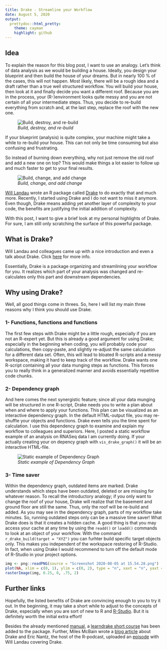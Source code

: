 ```yaml
---
title: Drake - Streamline your Workflow
date: August 5, 2020
output: 
  prettydoc::html_pretty:
    theme: cayman
    highlight: github
---
```


## Idea

To explain the reason for this blog post, I want to use an analogy. Let's think of data analysis as we would be building a house. Ideally, you design your blueprint and then build the house of your dreams. But in nearly 100 % of the cases, this will not happen. Most likely, there will be a rough idea and a draft rather than a true well structured workflow. You will build your house, then look at it and finally decide you want a different roof. Because you are in the process, your (R-)environment looks quite messy and you are not certain of all your intermediate steps. Thus, you decide to re-build everything from scratch and, at the last step, replace the roof with the new one.

![*Build, destroy, and re-build*](Drake_files/figure-html/house1.jpg)

If your blueprint (analysis) is quite complex, your machine might take a while to re-build your house. This can not only be time consuming but also confusing and frustrating. 

So instead of burning down everything, why not just remove the old roof and add a new one on top? This would make things a lot easier to follow up and much faster to get to your final results.

![*Build, change, and add change*](house2.jpg)

[Will Landau](https://github.com/wlandau?tab=repositories) wrote an R package called [Drake](https://books.ropensci.org/drake/) to do exactly that and much more. Recently, I started using Drake and I do not want to miss it anymore. Even though, Drake means adding yet another layer of complexity to your code, the benefits are justifying the initial addition of complexity. 

With this post, I want to give a brief look at my personal highlights of Drake. For sure, I am still only scratching the surface of this powerful package.

## What is Drake?

Will Landau and colleagues came up with a nice introduction and even a talk about Drake. Click [here](https://books.ropensci.org/drake/) for more info.

Essentially, Drake is a package organizing and streamlining your workflow for you. It realizes which part of your analysis was changed and re-calculates only this part and downstream dependencies. 

## Why using Drake?

Well, all good things come in threes. So, here I will list my main three reasons why I think you should use Drake.

### 1- Functions, functions and functions

The first few steps with Drake might be a little rough, especially if you are not an R-expert yet. But this is already a good argument for using Drake; especially in the beginning when coding, you will probably code your calculations, then copy-paste, and slightly re-adjust the same calculation for a different data set. Often, this will lead to bloated R-scripts and a messy workspace, making it hard to keep track of the workflow. 
Drake wants one R-script containing all your data munging steps as functions. This forces you to really think in a generalized manner and avoids essentially repetitive code chunks.

### 2- Dependency graph

And here comes the next synergistic feature; since all your data munging will be structured in one R-script, Drake needs you to write a plan about when and where to apply your functions. This plan can be visualized as an interactive dependency graph. In the default HTML-output file, you may re-shuffle your objects and functions. Drake even tells you the time spent for calculation. I use this dependency graph to examine and explain my workflow to colleagues and superiors. Here, I posted a static workflow example of an analysis on RNASeq data I am currently doing. If your actually creating your on depency graph with `vis_drake_graph()` it will be an interactive HTML-file. 

![*Static example of Dependency Graph*](Screenshot 2020-08-05 at 16.24.11.png)

### 3- Time saver

Within the dependency graph, outdated items are marked. Drake understands which steps have been outdated, deleted or are missing for whatever reason. To recall the introductory analogy; if you only want to change the roof of your house, Drake will realize that the basement and ground floor are still the same. Thus, only the roof will be re-build and added. As you may see in the dependency graph, parts of my workflow take minutes. So, running outdated steps only can be a massive time saver! What Drake does is that it creates a hidden cache. A good thing is that you may access your cache at any time by using the `readd()` or `loadd()` commands to look at an object of your workflow. With the command `r_drake_build(target = "XYZ")` you can furhter build specific target objects only. This makes you independent of the workspace restoring of R-Studio. In fact, when using Drake I would recommend to turn off the default mode of R-Studio in your project options.

```r
img <- png::readPNG(source = "Screenshot 2020-08-05 at 15.54.28.png")
plot(NA, xlim = c(0, 1), ylim = c(0, 2), type = "n", xaxt = "n", yaxt = "n", xlab = "", ylab = "")
rasterImage(img, 0.25, 0, .75, 2)
```

## Further links

Hopefully, the listed benefits of Drake are convincing enough to you to try it out. In the beginning, it may take a short while to adjust to the concepts of Drake, especially when you are sort of new to R and [R-Studio](https://rstudio.com/). But it is definitely worth the initial extra effort!

Besides the already mentioned [manual](https://books.ropensci.org/drake/visuals.html#underlying-graph-data-node-and-edge-data-frames), a [learndrake short course](https://github.com/wlandau/learndrake/blob/master/README.md) has been added to the package. Further, Miles McBain wrote a [blog article](https://milesmcbain.xyz/the-drake-post/) about Drake and Eric Nantz, the host of the R-podcast, uploaded an [episode](https://r-podcast.org/episode/022-diving-in-to-drake-with-will-landau/) with Will Landau covering Drake.